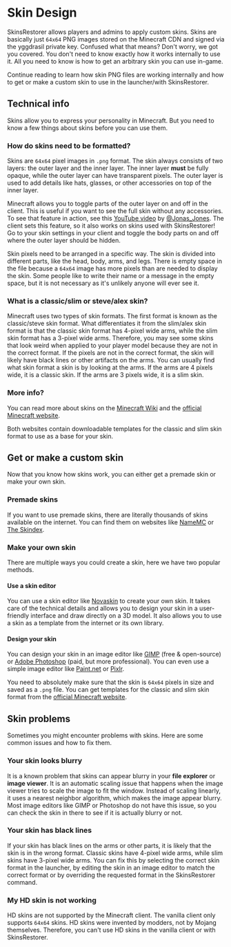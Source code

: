 # Skin Design

SkinsRestorer allows players and admins to apply custom skins. Skins are basically just `64x64` PNG images stored on the Minecraft CDN and signed via the yggdrasil private key.
Confused what that means? Don't worry, we got you covered. You don't need to know exactly how it works internally to use it. All you need to know is how to get an arbitrary skin you can use in-game.

Continue reading to learn how skin PNG files are working internally and how to get or make a custom skin to use in the launcher/with SkinsRestorer.

## Technical info

Skins allow you to express your personality in Minecraft. But you need to know a few things about skins before you can use them.

### How do skins need to be formatted?

Skins are `64x64` pixel images in `.png` format. The skin always consists of two layers: the outer layer and the inner layer.
The inner layer __must__ be fully opaque, while the outer layer can have transparent pixels. The outer layer is used to add details like hats, glasses, or other accessories on top of the inner layer.

Minecraft allows you to toggle parts of the outer layer on and off in the client.
This is useful if you want to see the full skin without any accessories.
To see that feature in action, see this [YouTube video](https://youtu.be/ib8SllVoRy0?t=192) by [@Jonas_Jones](https://www.youtube.com/@Jonas_Jones).
The client sets this feature, so it also works on skins used with SkinsRestorer! Go to your skin settings in your client and toggle the body parts on and off where the outer layer should be hidden.

Skin pixels need to be arranged in a specific way. The skin is divided into different parts, like the head, body, arms, and legs.
There is empty space in the file because a `64x64` image has more pixels than are needed to display the skin.
Some people like to write their name or a message in the empty space, but it is not necessary as it's unlikely anyone will ever see it.

### What is a classic/slim or steve/alex skin?

Minecraft uses two types of skin formats. The first format is known as the classic/steve skin format.
What differentiates it from the slim/alex skin format is that the classic skin format has 4-pixel wide arms, while the slim skin format has a 3-pixel wide arms.
Therefore, you may see some skins that look weird when applied to your player model because they are not in the correct format.
If the pixels are not in the correct format, the skin will likely have black lines or other artifacts on the arms.
You can usually find what skin format a skin is by looking at the arms. If the arms are 4 pixels wide, it is a classic skin. If the arms are 3 pixels wide, it is a slim skin.

### More info?

You can read more about skins on the [Minecraft Wiki](https://minecraft.wiki/w/Skin) and the [official Minecraft website](https://help.minecraft.net/hc/en-us/articles/4408894664461-Minecraft-Skins-for-Java-Edition).

Both websites contain downloadable templates for the classic and slim skin format to use as a base for your skin.

## Get or make a custom skin

Now that you know how skins work, you can either get a premade skin or make your own skin.

### Premade skins

If you want to use premade skins, there are literally thousands of skins available on the internet.
You can find them on websites like [NameMC](https://namemc.com) or [The Skindex](https://minecraftskins.com).

### Make your own skin

There are multiple ways you could create a skin, here we have two popular methods.

#### Use a skin editor

You can use a skin editor like [Novaskin](https://novaskin.me) to create your own skin.
It takes care of the technical details and allows you to design your skin in a user-friendly interface and draw directly on a 3D model.
It also allows you to use a skin as a template from the internet or its own library.

#### Design your skin

You can design your skin in an image editor like [GIMP](https://www.gimp.org/) (free & open-source) or [Adobe Photoshop](https://www.adobe.com/products/photoshop.html) (paid, but more professional).
You can even use a simple image editor like [Paint.net](https://getpaint.net) or [Pixlr](https://pixlr.com).

You need to absolutely make sure that the skin is `64x64` pixels in size and saved as a `.png` file.
You can get templates for the classic and slim skin format from the [official Minecraft website](https://help.minecraft.net/hc/en-us/articles/4408894664461-Minecraft-Skins-for-Java-Edition).

## Skin problems

Sometimes you might encounter problems with skins. Here are some common issues and how to fix them.

### Your skin looks blurry

It is a known problem that skins can appear blurry in your **file explorer** or **image viewer**.
It is an automatic scaling issue that happens when the image viewer tries to scale the image to fit the window.
Instead of scaling linearly, it uses a nearest neighbor algorithm, which makes the image appear blurry.
Most image editors like GIMP or Photoshop do not have this issue, so you can check the skin in there to see if it is actually blurry or not.

### Your skin has black lines

If your skin has black lines on the arms or other parts, it is likely that the skin is in the wrong format.
Classic skins have 4-pixel wide arms, while slim skins have 3-pixel wide arms.
You can fix this by selecting the correct skin format in the launcher,
by editing the skin in an image editor to match the correct format
or by overriding the requested format in the SkinsRestorer command.

### My HD skin is not working

HD skins are not supported by the Minecraft client.
The vanilla client only supports `64x64` skins.
HD skins were invented by modders, not by Mojang themselves.
Therefore, you can't use HD skins in the vanilla client or with SkinsRestorer.
